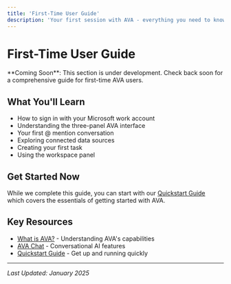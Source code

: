 ```yaml
---
title: 'First-Time User Guide'
description: 'Your first session with AVA - everything you need to know'
---
```


# First-Time User Guide

<Info>
  **Coming Soon**: This section is under development. Check back soon for a comprehensive guide for first-time AVA users.
</Info>

## What You'll Learn

- How to sign in with your Microsoft work account
- Understanding the three-panel AVA interface
- Your first @ mention conversation
- Exploring connected data sources
- Creating your first task
- Using the workspace panel

## Get Started Now

While we complete this guide, you can start with our [Quickstart Guide](/quickstart) which covers the essentials of getting started with AVA.

## Key Resources

- [What is AVA?](/essentials/what-is-ava) - Understanding AVA's capabilities
- [AVA Chat](/features/ava-chat) - Conversational AI features
- [Quickstart Guide](/quickstart) - Get up and running quickly

---

*Last Updated: January 2025*
